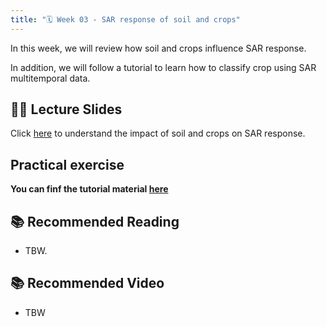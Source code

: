 ```yaml
---
title: "🗓️ Week 03 - SAR response of soil and crops"
---
```


In this  week, we will review  how soil and crops influence SAR response.


In addition, we will follow a tutorial to learn how to classify crop using SAR multitemporal data.


## 👨‍🏫 Lecture Slides 

Click [here](https://drive.google.com/file/d/15GIAV-TyYZ5NklJYCqq2Ad458RADKDHn/view) to understand the impact of soil and crops on SAR response.

## Practical exercise

**You can finf the tutorial  material [here](lab.qmd)**


## 📚 Recommended Reading

- TBW.

## 📚 Recommended Video

- TBW

